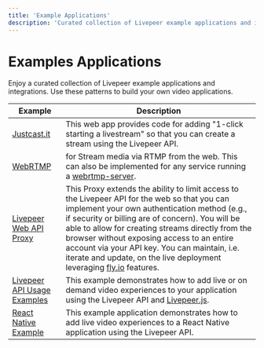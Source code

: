```yaml
---
title: 'Example Applications'
description: 'Curated collection of Livepeer example applications and integrations'
---
```


# Examples Applications

Enjoy a curated collection of Livepeer example applications and integrations. Use these patterns to build your own video applications.

| Example                                                                        | Description                                                                                                                                                                                                                                                                                                                                                                                                                                     |
| ------------------------------------------------------------------------------ | ----------------------------------------------------------------------------------------------------------------------------------------------------------------------------------------------------------------------------------------------------------------------------------------------------------------------------------------------------------------------------------------------------------------------------------------------- |
| [Justcast.it](https://github.com/victorges/justcast.it)                        | This web app provides code for adding "1-click starting a livestream" so that you can create a stream using the Livepeer API.                                                                                                                                                                                                                                                                                                                   |
| [WebRTMP](https://github.com/livepeer/webrtmp-sdk)                             | for Stream media via RTMP from the web. This can also be implemented for any service running a [webrtmp-server](https://github.com/livepeer/webrtmp-sdk).                                                                                                                                                                                                                                                                                       |
| [Livepeer Web API Proxy](https://github.com/victorges/livepeer-web-api-proxy)  | This Proxy extends the ability to limit access to the Livepeer API for the web so that you can implement your own authentication method (e.g., if security or billing are of concern). You will be able to allow for creating streams directly from the browser without exposing access to an entire account via your API key. You can maintain, i.e. iterate and update, on the live deployment leveraging [fly.io](https://fly.io/) features. |
| [Livepeer API Usage Examples](https://github.com/livepeer/studio-sample-app)   | This example demonstrates how to add live or on demand video experiences to your application using the Livepeer API and [Livepeer.js](https://livepeerjs.org/).                                                                                                                                                                                                                                                                                 |
| [React Native Example](https://github.com/livepeer/livepeer-demo-react-native) | This example application demonstrates how to add live video experiences to a React Native application using the Livepeer API.                                                                                                                                                                                                                                                                                                                   |
